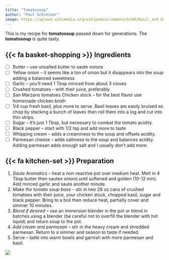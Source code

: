 ```yaml
---
title: "Tomatosoup"
author: "Paul Schreiner"
image: https://upload.wikimedia.org/wikipedia/commons/b/b9/Basil_and_Organic_Tomato_Soup.jpg
---
```


This is my recipe for **tomatosoup** passed down for generations. The **tomatosoup** is quite tasty.

## {{< fa basket-shopping >}} Ingredients

- [ ] Butter -- use unsalted butter to saute onions
- [ ] Yellow onion -- it seems like a ton of onion but it disappears into the soup adding a balanced sweetness
- [ ] Garlic -- you'll need 1 Tbsp minced from about 3 cloves
- [ ] Crushed tomatoes -- with their juice, preferably
- [ ] San Marzano tomatoes Chicken stock -- for the best flavor use homemade chicken broth
- [ ] 1/4 cup fresh basil, plus more to serve. Basil leaves are easily bruised so chop by stacking a bunch of leaves then roll them into a log and cut into thin strips.
- [ ] Sugar -- It's just 1 Tbsp, but necessary to combat the tomato acidity.
- [ ] Black pepper -- start with 1/2 tsp and add more to taste
- [ ] Whipping cream -- adds a creaminess to the soup and offsets acidity.
- [ ] Parmesan cheese -- adds saltiness to the soup and balances acidity. Adding parmesan adds enough salt and I usually don't add more.

## {{< fa kitchen-set >}} Preparation

1. *Saute Aromatics* -- heat a non-reactive pot over medium heat. Melt in 4 Tbsp butter then sautee onions until softened and golden (10-12 min). Add minced garlic and saute another minute.
1. *Make the tomato soup base* -- stir in two 28 oz cans of crushed tomatoes with their juice, your chicken stock, chopped basil, sugar and black pepper. Bring to a boil then reduce heat, partially cover and simmer 10 minutes.
1. *Blend if desired* -- use an immersion blender in the pot or blend in batches using a blender (be careful not to overfill the blender with hot liquid) and return soup to the pot.
1. *Add cream and parmesan* -- stir in the heavy cream and shredded parmesan. Return to a simmer and season to taste if needed.
1. Serve -- ladle into warm bowls and garnish with more parmesan and basil.

![](https://upload.wikimedia.org/wikipedia/commons/b/b9/Basil_and_Organic_Tomato_Soup.jpg)

